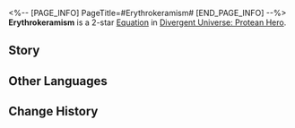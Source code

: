<%-- [PAGE_INFO]
PageTitle=#Erythrokeramism#
[END_PAGE_INFO] --%>
{{Equation Infobox
|period   = Protean Hero
|rarity   = 2
|path1    = Erudition*4
|path2    = Remembrance*2
|effect   = After a memosprite uses an attack, Charge their memomaster's "{{Trait|Brain in a Vat}}" by {{Color|h|8%}}. After the memomaster uses "{{Trait|Brain in a Vat}}" to use their Ultimate, increases the memosprite's DMG by {{Color|h|240%}} for {{Color|h|4}} turn(s).
|mentions = Cerces
}}
'''Erythrokeramism''' is a 2-star [[Divergent Universe: Protean Hero/Equatoins|Equation]] in [[Divergent Universe: Protean Hero]].

==Story==
{{Description|Foolish apprentices, stop your faulty reflections.<br />Cerces sows wisdom in the hearts of mortals,<br />Yet you attempt to harvest its fruits in your minds.<br />Poor apprentices, put down your experimental tools.<br />The gods have bestowed upon us the five senses.<br />Why resort to external devices to discern the truth?<br />Other schools' theories and means will only teach you how to discover knowledge,<br />But Erythrokeramism will tell you that all knowledge already dwells within the depths of your memory,<br />Merely awaiting your touch to pick them up.<br />Discard all observation, extrapolation, and logic,<br />And instead sense, hear, and imagine with your heart.<br />Peel away the deceptive mask named materiality that shrouds the world,<br />And let all things return to their truest form.}}
<!--
==Gameplay Notes==
* 
-->
==Other Languages==
{{Other Languages
|en   = Erythrokeramism
|zhs  = 赤陶学派
|zht  = 赤陶學派
|ja   = 赤陶学派
|ko   = 에리트로케라모스 학파
|es   = Escuela de Terracota
|fr   = Érythrocéramisme
|ru   = Школа красной глины
|th   = สำนักภาชนะจิต
|vi   = Học Phái Gốm Đỏ
|de   = Erythrokeramismus
|id   = Erythrokeramism
|pt   = Eritroqueramismo
}}

==Change History==
{{Change History|3.1}}